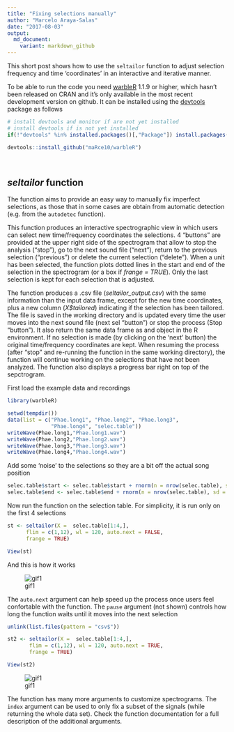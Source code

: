 ```yaml
---
title: "Fixing selections manually"
author: "Marcelo Araya-Salas"
date: "2017-08-03"
output: 
  md_document:
    variant: markdown_github
---
```


This short post shows how to use the `seltailor` function to adjust selection frequency and time 'coordinates' in an interactive and iterative manner.

To be able to run the code you need [warbleR](https://cran.r-project.org/package=warbleR) 1.1.9 or higher, which hasn't been released on CRAN and it's only available in the most recent development version on github. It can be installed using the [devtools](https://cran.r-project.org/package=devtools) package as follows

```r
# install devtools and monitor if are not yet installed
# install devtools if is not yet installed
if(!"devtools" %in% installed.packages()[,"Package"]) install.packages("devtools")

devtools::install_github("maRce10/warbleR")

```
<br>

## *seltailor* function

The function aims to provide an easy way to manually fix imperfect selections, as those that in some cases are obtain from automatic detection (e.g. from the `autodetec` function).

This function produces an interactive spectrographic view in which users can select new time/frequency coordinates the selections. 4 "buttons" are provided at the upper right side of the spectrogram that allow to stop the analysis ("stop"), go to the next sound file ("next"), return to the previous selection ("previous") or delete the current selection ("delete"). When a unit has been selected, the function plots dotted lines in the start and end of the selection in the spectrogram (or a box if *frange = TRUE*). Only the last selection is kept for each selection that is adjusted. 

The function produces a .csv file (*seltailor_output.csv*) with the same information than the input data frame, except for the new time coordinates, plus a new column (*X$tailored*) indicating if the selection has been tailored. The file is saved in the working directory  and is updated every time the user moves into the next sound file (next sel "button") or stop the process (Stop "button"). It also return the same data frame as and object in the R environment. If no selection is made (by clicking on the 'next' button) the original time/frequency coordinates are kept. When resuming the process (after "stop" and re-running the function in the same working directory), the function will continue working on the selections that have not been analyzed. The function also displays a progress bar right on top of the sepctrogram.

First load the example data and recordings 

```r
 
library(warbleR)

setwd(tempdir())
data(list = c("Phae.long1", "Phae.long2", "Phae.long3", 
              "Phae.long4", "selec.table"))
writeWave(Phae.long1,"Phae.long1.wav")
writeWave(Phae.long2,"Phae.long2.wav")
writeWave(Phae.long3,"Phae.long3.wav")
writeWave(Phae.long4,"Phae.long4.wav")

```

Add some 'noise' to the selections so they are a bit off the actual song position

```r

selec.table$start <- selec.table$start + rnorm(n = nrow(selec.table), sd = 0.03)
selec.table$end <- selec.table$end + rnorm(n = nrow(selec.table), sd = 0.03)

```

Now run the function on the selection table. For simplicity, it is run only on the first 4 selections

```r

st <- seltailor(X =  selec.table[1:4,], 
      flim = c(1,12), wl = 120, auto.next = FALSE, 
      frange = TRUE)

View(st)
```

And this is how it works

![gif1](/img/seltailor.noautonext.gif)


The `auto.next` argument can help speed up the process once users feel confortable with the function. The `pause` argument (not shown) controls how long the function waits until it moves into the next selection

```r

unlink(list.files(pattern = "csv$"))

st2 <- seltailor(X =  selec.table[1:4,], 
       flim = c(1,12), wl = 120, auto.next = TRUE, 
       frange = TRUE)

View(st2)

```

![gif1](/img/seltailor.autonext.gif)

The function has many more arguments to customize spectrograms. The `index` argument can be used to only fix a subset of the signals (while returning the whole data set). Check the function documentation for a full description of the additional arguments.
